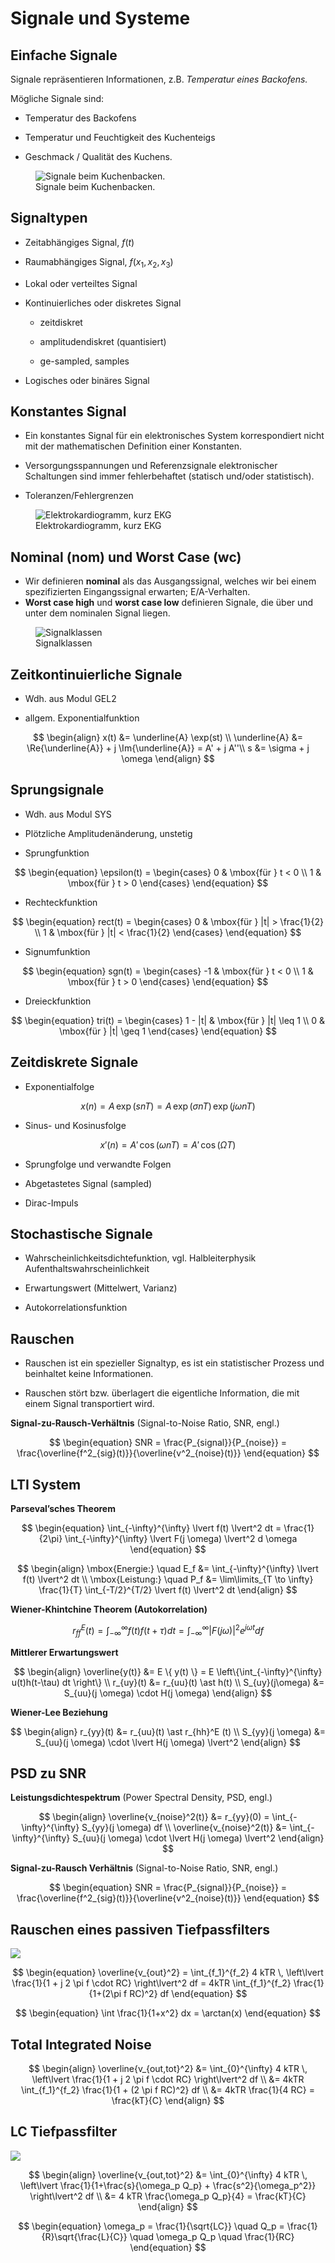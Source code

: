 # Signale und Systeme

## Einfache Signale
Signale repräsentieren Informationen, z.B. *Temperatur eines Backofens.* 

Mögliche Signale sind:

* Temperatur des Backofens

* Temperatur und Feuchtigkeit des Kuchenteigs

* Geschmack / Qualität des Kuchens.


![Signale beim Kuchenbacken.](../images/lec2_backofen.png)


## Signaltypen

* Zeitabhängiges Signal, $f(t)$

* Raumabhängiges Signal, $f(x_1, x_2, x_3)$

* Lokal oder verteiltes Signal

* Kontinuierliches oder diskretes Signal

  * zeitdiskret
  
  * amplitudendiskret (quantisiert)
  
  * ge-sampled, samples

* Logisches oder binäres Signal


## Konstantes Signal

* Ein konstantes Signal für ein elektronisches System korrespondiert nicht mit der mathematischen Definition einer Konstanten.

* Versorgungsspannungen und Referenzsignale elektronischer Schaltungen sind immer fehlerbehaftet (statisch und/oder statistisch).

* Toleranzen/Fehlergrenzen 

![Elektrokardiogramm, kurz  EKG](../images/lec2_ekg.png)


## Nominal (nom) und Worst Case (wc)

* Wir definieren **nominal** als das Ausgangssignal, welches wir bei einem spezifizierten Eingangssignal erwarten; E/A-Verhalten.
* **Worst case high** und **worst case low** definieren Signale, die über und unter dem nominalen Signal liegen.

![Signalklassen](../images/lec2_nominal.png)


## Zeitkontinuierliche Signale

* Wdh. aus Modul GEL2

* allgem. Exponentialfunktion

$$
\begin{align}
x(t) &= \underline{A} \exp(st) \\
\underline{A} &= \Re{\underline{A}} + j \Im{\underline{A}} = A' + j A''\\
s &= \sigma + j \omega
\end{align}
$$


## Sprungsignale

* Wdh. aus Modul SYS

* Plötzliche Amplitudenänderung, unstetig

* Sprungfunktion

$$
\begin{equation}
\epsilon(t) =
\begin{cases}
0 & \mbox{für } t < 0 \\
1 & \mbox{für } t > 0
\end{cases}
\end{equation}
$$

* Rechteckfunktion

$$
\begin{equation}
rect(t) =
\begin{cases}
0 & \mbox{für } |t| > \frac{1}{2} \\
1 & \mbox{für } |t| < \frac{1}{2}
\end{cases}
\end{equation}
$$


* Signumfunktion

$$
\begin{equation}
sgn(t) = 
\begin{cases}
-1 & \mbox{für } t < 0 \\
1 & \mbox{für } t > 0
\end{cases}
\end{equation}
$$

* Dreieckfunktion

$$
\begin{equation}
tri(t) =
\begin{cases}
1 - |t| & \mbox{für } |t| \leq 1 \\
0 & \mbox{für } |t| \geq 1
\end{cases}
\end{equation}
$$


## Zeitdiskrete Signale

* Exponentialfolge

$$
\begin{equation}
x(n) = A \, \exp(snT) = A \, \exp(\sigma n T)  \, \exp(j \omega n T)
\end{equation}
$$

* Sinus- und Kosinusfolge

$$
\begin{equation}
x'(n) = A' \, \cos(\omega n T) = A' \, \cos(\Omega T)
\end{equation}
$$

* Sprungfolge und verwandte Folgen

* Abgetastetes Signal (sampled)

* Dirac-Impuls


## Stochastische Signale

* Wahrscheinlichkeitsdichtefunktion, vgl. Halbleiterphysik Aufenthaltswahrscheinlichkeit

* Erwartungswert (Mittelwert, Varianz) 

* Autokorrelationsfunktion


## Rauschen

* Rauschen ist ein spezieller Signaltyp, es ist ein statistischer Prozess und beinhaltet keine Informationen. 

* Rauschen stört bzw. überlagert die eigentliche Information, die mit einem Signal transportiert wird.

**Signal-zu-Rausch-Verhältnis** (Signal-to-Noise Ratio, SNR, engl.)

$$
\begin{equation}
SNR = \frac{P_{signal}}{P_{noise}} = \frac{\overline{f^2_{sig}(t)}}{\overline{v^2_{noise}(t)}}
\end{equation}
$$


## LTI System

**Parseval'sches Theorem** 

$$
\begin{equation}
\int_{-\infty}^{\infty} \lvert f(t) \lvert^2 dt = 
\frac{1}{2\pi} \int_{-\infty}^{\infty} \lvert F(j \omega) \lvert^2 d \omega
\end{equation}
$$

$$
\begin{align}
\mbox{Energie:} \quad E_f &= \int_{-\infty}^{\infty} \lvert f(t) \lvert^2 dt \\
\mbox{Leistung:} \quad P_f &= \lim\limits_{T \to \infty} \frac{1}{T} \int_{-T/2}^{T/2} \lvert f(t) \lvert^2 dt
\end{align}
$$

**Wiener-Khintchine Theorem (Autokorrelation)** 

$$
\begin{equation}
r_{ff}^E (t) = \int_{-\infty}^{\infty} f(t) f(t+\tau) dt = 
\int_{-\infty}^{\infty} \lvert F(j\omega) \lvert^2 e^{j \omega t} df
\end{equation}
$$


**Mittlerer Erwartungswert** 

$$
\begin{align}
\overline{y(t)} &= E \{ y(t) \} = E \left\{\int_{-\infty}^{\infty} u(t)h(t-\tau) dt \right\} \\
r_{uy}(t) &= r_{uu}(t) \ast h(t) \\
S_{uy}(j\omega) &= S_{uu}(j \omega) \cdot H(j \omega)
\end{align}
$$


**Wiener-Lee Beziehung** 

$$
\begin{align}
r_{yy}(t) &= r_{uu}(t) \ast r_{hh}^E (t) \\
S_{yy}(j \omega) &= S_{uu}(j \omega) \cdot \lvert H(j \omega) \lvert^2
\end{align}
$$


## PSD zu SNR

**Leistungsdichtespektrum** (Power Spectral Density, PSD, engl.)

$$
\begin{align}
\overline{v_{noise}^2(t)} &= r_{yy}(0) = \int_{-\infty}^{\infty} S_{yy}(j \omega) df \\
\overline{v_{noise}^2(t)} &=  \int_{-\infty}^{\infty} S_{uu}(j \omega) \cdot \lvert H(j \omega) \lvert^2
\end{align}
$$



**Signal-zu-Rausch Verhältnis** (Signal-to-Noise Ratio, SNR, engl.)

$$
\begin{equation}
SNR = \frac{P_{signal}}{P_{noise}} = \frac{\overline{f^2_{sig}(t)}}{\overline{v^2_{noise}(t)}}
\end{equation}
$$



## Rauschen eines passiven Tiefpassfilters

![](../images/lec2s10.png)

$$
\begin{equation}
\overline{v_{out}^2} =
\int_{f_1}^{f_2} 4 kTR \, \left\lvert \frac{1}{1 + j 2 \pi f \cdot RC} \right\lvert^2 df = 
4kTR \int_{f_1}^{f_2} \frac{1}{1+(2\pi f RC)^2} df
\end{equation}
$$

::: {.callout-tip} 
$$
\begin{equation}
\int \frac{1}{1+x^2} dx = \arctan(x)
\end{equation}
$$
:::

## Total Integrated Noise

$$
\begin{align}
\overline{v_{out,tot}^2} &= \int_{0}^{\infty} 4 kTR \, 
\left\lvert \frac{1}{1 + j 2 \pi f \cdot RC} \right\lvert^2 df \\
&= 4kTR \int_{f_1}^{f_2} \frac{1}{1 + (2 \pi f RC)^2} df \\
&= 4kTR \frac{1}{4 RC} = \frac{kT}{C}
\end{align}
$$


## LC Tiefpassfilter

![](../images/lec2s11.png)

$$
\begin{align}
\overline{v_{out,tot}^2} &= \int_{0}^{\infty} 4 kTR \, 
\left\lvert \frac{1}{1+\frac{s}{\omega_p Q_p} + 
\frac{s^2}{\omega_p^2}} \right\lvert^2 df \\
&= 4 kTR \frac{\omega_p Q_p}{4} = \frac{kT}{C}
\end{align}
$$

$$
\begin{equation}
\omega_p = \frac{1}{\sqrt{LC}} \quad 
Q_p = \frac{1}{R}\sqrt{\frac{L}{C}} \quad
\omega_p Q_p \quad \frac{1}{RC}
\end{equation}
$$

